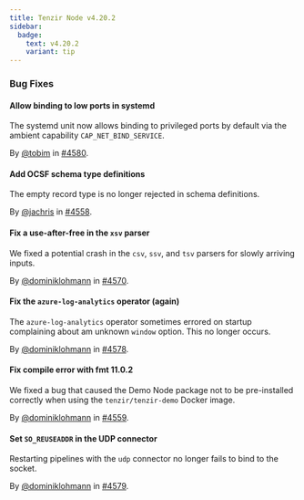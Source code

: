 ```yaml
---
title: Tenzir Node v4.20.2
sidebar:
  badge:
    text: v4.20.2
    variant: tip
---
```


### Bug Fixes

#### Allow binding to low ports in systemd

The systemd unit now allows binding to privileged ports by default via the
ambient capability `CAP_NET_BIND_SERVICE`.

By [@tobim](https://github.com/tobim) in [#4580](https://github.com/tenzir/tenzir/pull/4580).

#### Add OCSF schema type definitions

The empty record type is no longer rejected in schema definitions.

By [@jachris](https://github.com/jachris) in [#4558](https://github.com/tenzir/tenzir/pull/4558).

#### Fix a use-after-free in the `xsv` parser

We fixed a potential crash in the `csv`, `ssv`, and `tsv` parsers for slowly
arriving inputs.

By [@dominiklohmann](https://github.com/dominiklohmann) in [#4570](https://github.com/tenzir/tenzir/pull/4570).

#### Fix the `azure-log-analytics` operator (again)

The `azure-log-analytics` operator sometimes errored on startup complaining
about am unknown `window` option. This no longer occurs.

By [@dominiklohmann](https://github.com/dominiklohmann) in [#4578](https://github.com/tenzir/tenzir/pull/4578).

#### Fix compile error with fmt 11.0.2

We fixed a bug that caused the Demo Node package not to be pre-installed
correctly when using the `tenzir/tenzir-demo` Docker image.

By [@dominiklohmann](https://github.com/dominiklohmann) in [#4559](https://github.com/tenzir/tenzir/pull/4559).

#### Set `SO_REUSEADDR` in the UDP connector

Restarting pipelines with the `udp` connector no longer fails to bind to the
socket.

By [@dominiklohmann](https://github.com/dominiklohmann) in [#4579](https://github.com/tenzir/tenzir/pull/4579).
